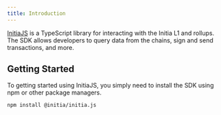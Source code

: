 ```yaml
---
title: Introduction
---
```


[InitiaJS](https://npmjs.org/@initia/initia.js) is a TypeScript library for interacting with the Initia L1 and rollups. The SDK allows developers to query data from the chains, sign and send transactions, and more.

## Getting Started

To getting started using InitiaJS, you simply need to install the SDK using npm or other package managers.

```bash
npm install @initia/initia.js
```
